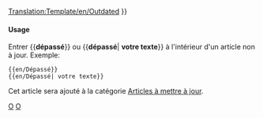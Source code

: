 <noinclude>[[Translation:Template/en/Outdated]]</noinclude><noinclude></noinclude>
{{en/Ambox| type  = content
| image = en/Outdated content.png | alt = Contenu Dépassé
| text  = <strong>À mettre à jour</strong><br />
Cette article ou une section de cet article n'est plus à jour. Une partie de son contenu peut ne plus exister suite aux changements de la dernière version. Veuillez mettre à jour cet article. {{#IF: {{{1|}}} |<br>{{{1}}}|}}
}}<includeonly>{{{include|[[Category:en/Articles to be updated]]}}}</includeonly><noinclude>

====Usage====
Entrer <nowiki>{{</nowiki>'''dépassé'''<nowiki>}}</nowiki> ou <nowiki>{{</nowiki>'''dépassé'''| '''votre texte'''<nowiki>}}</nowiki> à l'intérieur d'un article non à jour. Exemple:
<pre>
{{en/Dépassé}} 
{{en/Dépassé| votre texte}}
</pre>
Cet article sera ajouté à la catégorie [[:Category:en/Articles à mettre à jour|Articles à mettre à jour]].

[[Category:en/Templates|O]][[Category:en/Message boxes|O]]</noinclude>
